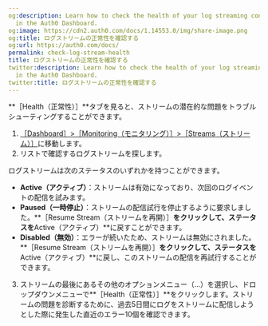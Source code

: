 ```yaml
---
og:description: Learn how to check the health of your log streaming configurations
  in the Auth0 Dashboard.
og:image: https://cdn2.auth0.com/docs/1.14553.0/img/share-image.png
og:title: ログストリームの正常性を確認する
og:url: https://auth0.com/docs/
permalink: check-log-stream-health
title: ログストリームの正常性を確認する
twitter:description: Learn how to check the health of your log streaming configurations
  in the Auth0 Dashboard.
twitter:title: ログストリームの正常性を確認する
---
```


**［Health（正常性）］**タブを見ると、ストリームの潜在的な問題をトラブルシューティングすることができます。

1. [［Dashboard］>［Monitoring（モニタリング）］>［Streams（ストリーム）］](%24%7Bmanage_url%7D/#/log-streams)に移動します。
2. リストで確認するログストリームを探します。

ログストリームは次のステータスのいずれかを持つことができます。

* **Active（アクティブ）**：ストリームは有効になっており、次回のログイベントの配信を試みます。
* **Paused（一時停止）**：ストリームの配信試行を停止するように要求しました。**［Resume Stream（ストリームを再開）］**をクリックして、ステータスを**Active（アクティブ）**に戻すことができます。
* **Disabled（無効）**：エラーが続いたため、ストリームは無効にされました。**［Resume Stream（ストリームを再開）］**をクリックして、ステータスを**Active（アクティブ）**に戻し、このストリームの配信を再試行することができます。
3. ストリームの最後にあるその他のオプションメニュー（...）を選択し、ドロップダウンメニューで**［Health（正常性）］**をクリックします。ストリームの問題を診断するために、過去5日間にログをストリームに配信しようとした際に発生した直近のエラー10個を確認できます。